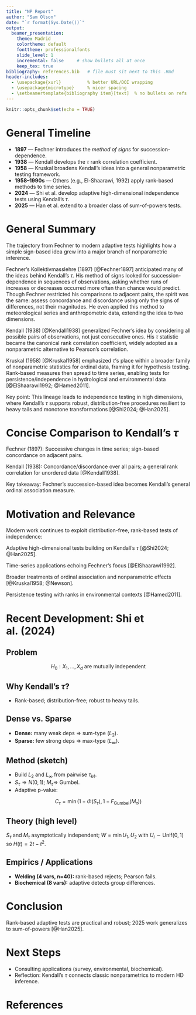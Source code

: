 ```yaml
---
title: "NP Report"
author: "Sam Olson"
date: "`r format(Sys.Date())`"
output:
  beamer_presentation:
    theme: Madrid
    colortheme: default
    fonttheme: professionalfonts
    slide_level: 1
    incremental: false     # show bullets all at once
    keep_tex: true
bibliography: references.bib   # file must sit next to this .Rmd
header-includes:
  - \usepackage{xurl}          % better URL/DOI wrapping
  - \usepackage{microtype}     % nicer spacing
  - \setbeamertemplate{bibliography item}[text]  % no bullets on refs
---
```


```r
knitr::opts_chunk$set(echo = TRUE)
```

# General Timeline

* **1897** — Fechner introduces the *method of signs* for succession-dependence.
* **1938** — Kendall develops the $\tau$ rank correlation coefficient.
* **1958** — Kruskal broadens Kendall’s ideas into a general nonparametric testing framework.
* **1958–1990s** — Others (e.g., El-Shaarawi, 1992) apply rank-based methods to time series.
* **2024** — Shi et al. develop adaptive high-dimensional independence tests using Kendall’s $\tau$.
* **2025** — Han et al. extend to a broader class of sum-of-powers tests.

# General Summary {.allowframebreaks}

The trajectory from Fechner to modern adaptive tests highlights how a simple sign-based idea grew into a major branch of nonparametric inference.

Fechner’s Kollektivmasslehre (1897) [@Fechner1897] anticipated many of the ideas behind Kendall’s $\tau$. His method of signs looked for succession-dependence in sequences of observations, asking whether runs of increases or decreases occurred more often than chance would predict. Though Fechner restricted his comparisons to adjacent pairs, the spirit was the same: assess concordance and discordance using only the signs of differences, not their magnitudes. He even applied this method to meteorological series and anthropometric data, extending the idea to two dimensions.

Kendall (1938) [@Kendall1938] generalized Fechner’s idea by considering all possible pairs of observations, not just consecutive ones. His $\tau$ statistic became the canonical rank correlation coefficient, widely adopted as a nonparametric alternative to Pearson’s correlation.

Kruskal (1958) [@Kruskal1958] emphasized $\tau$’s place within a broader family of nonparametric statistics for ordinal data, framing it for hypothesis testing. Rank-based measures then spread to time series, enabling tests for persistence/independence in hydrological and environmental data [@ElShaarawi1992; @Hamed2011].

Key point: This lineage leads to independence testing in high dimensions, where Kendall’s $\tau$ supports robust, distribution-free procedures resilient to heavy tails and monotone transformations [@Shi2024; @Han2025].

# Concise Comparison to Kendall’s $\tau$

Fechner (1897): Successive changes in time series; sign-based concordance on adjacent pairs.

Kendall (1938): Concordance/discordance over all pairs; a general rank correlation for unordered data [@Kendall1938].

Key takeaway: Fechner’s succession-based idea becomes Kendall’s general ordinal association measure.

# Motivation and Relevance

Modern work continues to exploit distribution-free, rank-based tests of independence:

Adaptive high-dimensional tests building on Kendall’s $\tau$ [@Shi2024; @Han2025].

Time-series applications echoing Fechner’s focus [@ElShaarawi1992].

Broader treatments of ordinal association and nonparametric effects [@Kruskal1958; @Newson].

Persistence testing with ranks in environmental contexts [@Hamed2011].

# Recent Development: Shi et al. (2024) {.allowframebreaks}

## Problem

$$
H_0: X_1,\dots,X_d \text{ are mutually independent}
$$

## Why Kendall’s $\tau$?

* Rank-based; distribution-free; robust to heavy tails.

## Dense vs. Sparse

* **Dense:** many weak deps $\Rightarrow$ sum-type ($L_2$).
* **Sparse:** few strong deps $\Rightarrow$ max-type ($L_\infty$).

## Method (sketch)

* Build $L_2$ and $L_\infty$ from pairwise $\tau_{k\ell}$.
* $S_\tau \Rightarrow N(0,1)$; $M_\tau \Rightarrow$ Gumbel.
* Adaptive p-value:

$$
C_\tau=\min{(1-\Phi(S_\tau), 1-F_{\mathrm{Gumbel}}(M_\tau))}
$$

## Theory (high level)

$S_\tau$ and $M_\tau$ asymptotically independent;
$W=\min{U_1,U_2}$ with $U_i\sim \mathrm{Unif}(0,1)$ so $H(t)=2t-t^2$.

## Empirics / Applications

* **Welding (4 vars, n=40):** rank-based rejects; Pearson fails.
* **Biochemical (8 vars):** adaptive detects group differences.

# Conclusion

Rank-based adaptive tests are practical and robust; 2025 work generalizes to sum-of-powers [@Han2025].

# Next Steps

* Consulting applications (survey, environmental, biochemical).
* Reflection: Kendall’s $\tau$ connects classic nonparametrics to modern HD inference.

# References {.allowframebreaks}

\scriptsize